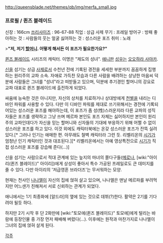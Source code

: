 http://queensblade.net/themes/qb/img/merfa_small.jpg

=== 프로필 / 퀸즈 블레이드 ===
신장 : 166cm
[[쓰리사이즈]] : 96-67-88
직업 : 상급 사제
무기 : 프레일
방어구 : 방패
좋아하는 것 : 사람들의 웃는 얼굴
싫어하는 것 : 성스러운 포즈
취미 : 노래

>'''"저, 저기 [[할머니]]. 어떻게 해서든 이 포즈가 필요한가요?"'''

[[퀸즈 블레이드]] 시리즈의 캐릭터. 이명은 "제도의 성녀". [[애니판]] [[성우]]는 [[오오하라 사야카]].

[[신]]을 섬기는 상급 [[사제]]로서 수천년 전에 기록된 경전을 세세한 부분까지 꼼꼼하게 집행하는 원리주의 교파 소속.
자애로 가득찬 모습과 다른 사람을 배려하는 상냥한 마음씨 덕분에 사람들은 그녀를 "성녀"라고 떠받들고 있으며, 덕분에 추기경인 할머니의 강요로 교파 대표로 퀸즈 블레이드에 출전하게 되었다.

싸움에 능숙한 것은 아니지만, 자신의 상처를 치료하거나 상대방에게 [[천벌]]을 내리는 디바인 파워를 사용할 수 있다. 다만 이 디바인 파워를 제대로 쓰기위해서는 경전에 기록되어있는 성스러운 포즈를 해야하는데, 이 포즈가 좀 성(性)스러운지라 다른 교파의 성직자들은 포즈를 생략하고 그냥 쓰며 메르파 본인도 포즈 자체는 싫어하지만 본인이 원리주의 교파인데다가 자신을 믿는 할머니와 신자들의 기대에 부응하기 위해 어쩔 수 없이 성스러운 포즈를 하고 있다. 이것 외에도 캐릭터북에는 온갖 성스러운 포즈가 잔뜩 실려있다.[* 그러나 인기는 애매한 편. 아무래도 철벽 캐릭터라 그런 듯. 리벨리온의 [[시기]]가 엄청난 인기 캐릭터인 것과 대조된다.][* 리벨리온에서는 아예 영상특전으로 [[시기]]가 직접 성스러운 포즈를 강습해 준다(...)] 

신을 섬기는 사람으로서 적대 관계에 있는 늪지의 마녀의 쫄다구들([[메로나]], [wiki:"아이리(퀸즈 블레이드)" 아이리])에게 상성이 좋아서 특수 가공된 프레일로도 큰 데미지를 줄 수 있다. 다만 아이리의 '저급영혼 브라더즈'는 무서워하는 모양.

현재는 천사인 [[나나엘]]이 자신의 집에 얹혀 살고 있으며, 나나엘은 맨날 메르파를 부려먹지만 어느샌가 친해져서 서로 신뢰하는 관계가 되었다.

애니에서는 1기 최종화에 [알드라]의 옆에 있는 것으로 데뷔(?)한다. 활약은 2기를 기다려야 될듯 하다.

하지만 2기 시작 후 단 2화만에 [wiki:"토모에(퀸즈 블레이드)" 토모에]에게 털리는 바람에 등장인물 중 가장 먼저 패배해 버렸다(…). 이후에는 원작과 마찬가지로 나나엘이 그녀의 집에 얹혀 살게 된다.

[[각주]]
